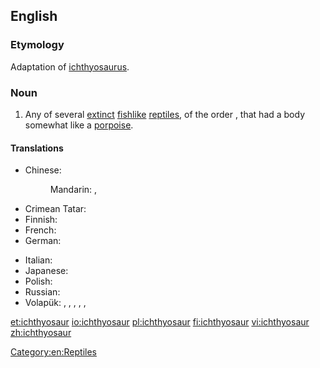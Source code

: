 ==English==

===Etymology===
Adaptation of {{etyl|NL.}} [[ichthyosaurus]].

===Noun===
{{wikipedia}}
{{en-noun|s|ichthyosauri}}

# Any of several [[extinct]] [[fishlike]] [[reptile]]s, of the order ''{{taxlink|Ichthyosauria|order}}'', that had a body somewhat like a [[porpoise]]. {{defdate|from c. 1830}}

====Translations====
{{trans-top|extinct reptile}}
* Chinese:
*: Mandarin: {{t|cmn|魚龍|sc=Hani}}, {{t+|cmn|鱼龙|tr=yúlóng|sc=Hani}}
* Crimean Tatar: {{t|crh|ihtiozavr}}
* Finnish: {{t+|fi|kalalisko}}
* French: {{t+|fr|ichtyosaure|m}}
* German: {{t|de|Ichthyosaurier|m}}
{{trans-mid}}
* Italian: {{t|it|ittiosauro|m}}
* Japanese: {{t|ja|魚竜|tr=ぎょりゅう, gyoryū||sc=Jpan}}
* Polish: {{t|pl|ichtiozaur|m}}
* Russian: {{t+|ru|ихтиозавр|m|sc=Cyrl|tr=ixtiozávr}}
* Volapük: {{qualifier|♂♀}} {{t|vo|liktiosaur}}, {{qualifier|♂}} {{t|vo|hiliktiosaur}}, {{qualifier|♀}} {{t|vo|jiliktiosaur}}, {{qualifier|♂♀ offspring}} {{t|vo|liktiosaurül}}, {{qualifier|♂ offspring}} {{t|vo|hiliktiosaurül}}, {{qualifier|♀ offspring}} {{t|vo|jiliktiosaurül}}
{{trans-bottom}}

[[Category:en:Reptiles]]

[[et:ichthyosaur]]
[[io:ichthyosaur]]
[[pl:ichthyosaur]]
[[fi:ichthyosaur]]
[[vi:ichthyosaur]]
[[zh:ichthyosaur]]